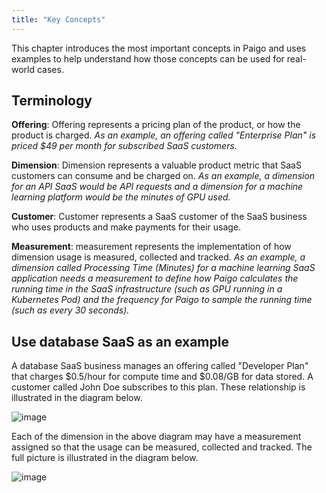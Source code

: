 ```yaml
---
title: "Key Concepts"
---
```


This chapter introduces the most important concepts in Paigo and uses examples to help understand how those concepts can be used for real-world cases.

## Terminology

**Offering**: Offering represents a pricing plan of the product, or how the product is charged. *As an example, an offering called "Enterprise Plan" is priced $49 per month for subscribed SaaS customers.*

**Dimension**: Dimension represents a valuable product metric that SaaS customers can consume and be charged on. *As an example, a dimension for an API SaaS would be API requests and a dimension for a machine learning platform would be the minutes of GPU used.*

**Customer**: Customer represents a SaaS customer of the SaaS business who uses products and make payments for their usage.

**Measurement**: measurement represents the implementation of how dimension usage is measured, collected and tracked. *As an example, a dimension called Processing Time (Minutes) for a machine learning SaaS application needs a measurement to define how Paigo calculates the running time in the SaaS infrastructure (such as GPU running in a Kubernetes Pod) and the frequency for Paigo to sample the running time (such as every 30 seconds).*

## Use database SaaS as an example

A database SaaS business manages an offering called "Developer Plan" that charges $0.5/hour for compute time and $0.08/GB for data stored. A customer called John Doe subscribes to this plan. These relationship is illustrated in the diagram below.

![image](/images/saas_ex1.png)

Each of the dimension in the above diagram may have a measurement assigned so that the usage can be measured, collected and tracked. The full picture is illustrated in the diagram below.

![image](/images/saas_ex2.png)